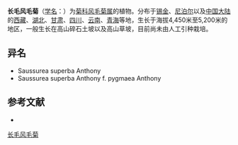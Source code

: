{{Speciesbox
| name = 长毛风毛菊
| status = 
| status_system = 
| image =
| genus = Saussurea
| species = hieracioides
| authority = Hook. f.
}}

'''长毛风毛菊'''（[[学名|学名]]：{{lang|la|''Saussurea hieracioides''}}）为[[菊科|菊科]][[风毛菊属|风毛菊属]]的植物。分布于[[锡金|锡金]]、[[尼泊尔|尼泊尔]]以及[[中国大陆|中国大陆]]的[[西藏|西藏]]、[[湖北|湖北]]、[[甘肃|甘肃]]、[[四川|四川]]、[[云南|云南]]、[[青海|青海]]等地，生长于海拔4,450米至5,200米的地区，一般生长在高山碎石土坡以及高山草坡，目前尚未由人工引种栽培。

== 异名 ==
* Saussurea superba Anthony
* Saussurea superba Anthony f. pygmaea Anthony

== 参考文献 ==
<div class="references-small">
* {{cite web| url =http://www.bioinfo.cn/db05/KmzwSpecies.php?action=view&id=5326| title =长毛风毛菊| work =《中国高等植物数据库全库》| publisher =中国科学院微生物研究所| author =昆明植物研究所| accessdate =2009-02-24| deadurl =yes| archiveurl =https://web.archive.org/web/20160305071840/http://www.bioinfo.cn/db05/KmzwSpecies.php?action=view&id=5326| archivedate =2016-03-05}}
</div>
{{Taxonbar|from=Q15226948}}

[[Category:风毛菊属|长毛风毛菊]]


{{植物小作品}}